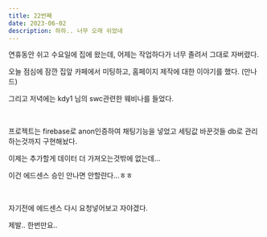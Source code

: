 ```yaml
---
title: 22번째
date: 2023-06-02
description: 하하.. 너무 오래 쉬었네
---
```


연휴동안 쉬고 수요일에 집에 왔는데, 어제는 작업하다가 너무 졸려서 그대로 자버렸다.

오늘 점심에 잠깐 집앞 카페에서 미팅하고, 홈페이지 제작에 대한 이야기를 했다. (만나드)

그리고 저녁에는 kdy1 님의 swc관련한 웨비나를 들었다.

<br />

프로젝트는 firebase로 anon인증하여 채팅기능을 넣었고 세팅값 바꾼것들 db로 관리하는것까지 구현해놨다.

이제는 추가할게 데이터 더 가져오는것밖에 없는데...

이건 에드센스 승인 안나면 안할란다...ㅎㅎ

<br />

자기전에 에드센스 다시 요청넣어보고 자야겠다.

제발.. 한번만요..
